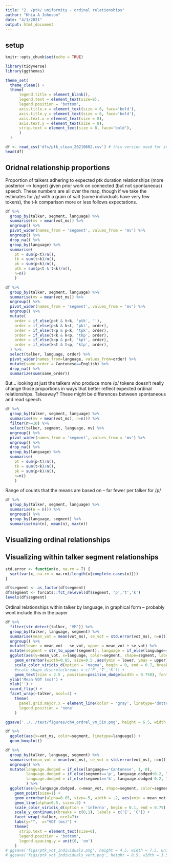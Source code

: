 ```yaml
---
title: "2. /ptk/ uniformity - ordinal relationships"
author: "Khia A Johnson"
date: "4/1/2021"
output: html_document
---
```


## setup
```r
knitr::opts_chunk$set(echo = TRUE)
```

```r
library(tidyverse)
library(ggthemes)

theme_set(
  theme_clean() + 
  theme(
      legend.title = element_blank(),
      legend.text = element_text(size=8),
      legend.position = 'bottom',
      axis.title.x = element_text(size = 8, face='bold'),
      axis.title.y = element_text(size = 8, face='bold'),
      axis.text.x = element_text(size = 8),
      axis.text.y = element_text(size = 8),
      strip.text = element_text(size = 8, face='bold'),
      )
  )
```

```r
df <- read_csv('dfs/ptk_clean_20210602.csv') # this version used for interspeech revisions
head(df)
```

## Oridnal relationship proportions
Proportion of talkers adhering to expected ptk duration relationships (more posterior --> longer) given prior work on connected (but not spontaneous) speech. These numbers are all over the map, though if we take the estimates for /p/ with a grain of salt (some individuals have very few tokens), the t-k comparison more or less follows expectations.
```r
df %>%
  group_by(talker, segment, language) %>%
  summarise(mv = mean(vot_ms)) %>%
  ungroup() %>%
  pivot_wider(names_from = 'segment', values_from = 'mv') %>%
  ungroup() %>%
  drop_na() %>%
  group_by(language) %>%
  summarise(
    pt = sum(p<t)/n(), 
    tk = sum(t<k)/n(), 
    pk = sum(p<k)/n(),
    ptk = sum(p<t & t<k)/n(),
    n=n()
    )
```

```r
df %>%
  group_by(talker, segment, language) %>%
  summarise(mv = mean(vot_ms)) %>%
  ungroup() %>%
  pivot_wider(names_from = 'segment', values_from = 'mv') %>%
  ungroup() %>%
  mutate(
    order = if_else(p<t & t<k, 'ptk', ''),
    order = if_else(p<k & k<t, 'pkt', order),
    order = if_else(t<p & p<k, 'tpk', order),
    order = if_else(t<k & k<p, 'tkp', order),
    order = if_else(k<p & p<t, 'kpt', order),
    order = if_else(k<t & t<p, 'ktp', order),
  ) %>%
  select(talker, language, order) %>%
  pivot_wider(names_from=language, values_from=order) %>%
  mutate(same_order = Cantonese==English) %>%
  drop_na() %>%
  summarize(sum(same_order))
```

But... looking at just the talkers who produce more /p/ tokens doesn't really change those proportions in ways that better reflect expected ordinal relationships. Takeaway? These might be differences between spontaneous and read speech. 
```r
df %>%
  group_by(talker, segment, language) %>%
  summarise(mv = mean(vot_ms), n=n()) %>%
  filter(n>=10) %>%
  select(talker, segment, language, mv) %>%
  ungroup() %>%
  pivot_wider(names_from = 'segment', values_from = 'mv') %>%
  ungroup() %>%
  drop_na() %>%
  group_by(language) %>%
  summarise(
    pt = sum(p<t)/n(), 
    tk = sum(t<k)/n(), 
    pk = sum(p<k)/n(),
    n=n()
    )
```

Range of counts that the means are based on -- far fewer per talker for /p/
```r
df %>%
  group_by(talker, segment, language) %>%
  summarise(n = n()) %>%
  ungroup() %>%
  group_by(language, segment) %>%
  summarise(min(n), mean(n), max(n))
```

## Visualizing ordinal relationships



## Visualizing within talker segment relationships
```r
std.error <- function(x, na.rm = T) {
  sqrt(var(x, na.rm = na.rm)/length(x[complete.cases(x)]))
}

df$segment <- as_factor(df$segment)
df$segment <- forcats::fct_relevel(df$segment, 'p','t','k')
levels(df$segment)
```

Ordinal relationships within talker by language, in graphical form -- probably wont include this in the paper
```r
df %>%
  filter(str_detect(talker, 'VM')) %>%
  group_by(talker, language, segment) %>%
  summarise(mean_vot = mean(vot_ms), se_vot = std.error(vot_ms), n=n()) %>%
  ungroup() %>%
  mutate(lower = mean_vot - se_vot, upper = mean_vot + se_vot) %>%
  mutate(segment = str_to_upper(segment), language = if_else(language=='English', 'E', 'C')) %>%
  ggplot(aes(y=mean_vot, x=language, color=segment, shape=segment, label=segment)) +
    geom_errorbar(width=0.85, size=0.5 ,aes(ymin = lower, ymax = upper), position=position_dodge(width = 0.75), alpha=0.35) +
    scale_color_viridis_d(option = 'magma', begin = 0, end = 0.7, breaks = c('P','T','K')) +
    #scale_shape_discrete(breaks = c('P','T','K')) +
    geom_text(size = 2.5 , position=position_dodge(width = 0.750), fontface = "bold") +
  ylab('Mean VOT (ms)') +
  xlab('') +
  coord_flip() +
  facet_wrap(~talker, ncol=3) +
    theme(
      panel.grid.major.x = element_line(color = 'gray', linetype='dotted'),
      legend.position = 'none'
    )

ggsave('../../text/figures/ch4_ordrel_vm_5in.png', height = 6.5, width = 5, units='in')
```



```r
df %>%
  ggplot(aes(x=vot_ms, color=segment, linetype=language)) +
  geom_boxplot()
```




```r
df %>%
  group_by(talker, language, segment) %>%
  summarise(mean_vot = mean(vot_ms), se_vot = std.error(vot_ms), n=n()) %>%
  ungroup() %>%
  mutate(language.dodged = if_else(language=='Cantonese', 1, 0),
         language.dodged = if_else(segment=='p', language.dodged+0.2, language.dodged),
         language.dodged = if_else(segment=='k', language.dodged-0.2, language.dodged)
         ) %>%
  ggplot(aes(y=language.dodged, x=mean_vot, shape=segment, color=segment, group=segment)) +
    geom_point(size=1) +
    geom_errorbar(alpha=0.85, size=.5, width = .2, aes(xmin = mean_vot-se_vot, xmax = mean_vot+se_vot)) +
    geom_line(alpha=0.5, size=.5) +
    scale_color_viridis_d(option = 'inferno', begin = 0.1, end = 0.75) +
    scale_y_continuous(breaks = c(0,1), labels = c('E', 'C')) +
    facet_wrap(~talker, ncol=7)+
    labs(y="",  x="VOT (ms)") +
    theme(
      strip.text = element_text(size=6),
      legend.position = 'bottom',
      legend.spacing.y = unit(0, 'cm')
    )
# ggsave('figs/ptk_vot_individuals.png', height = 4.5, width = 7.5, units='in')
# ggsave('figs/ptk_vot_individuals_vert.png', height = 8.5, width = 3.5, units='in') # Used in interspeech paper with manually moved legend - don't re-run; different sizes for paper and poster
```

